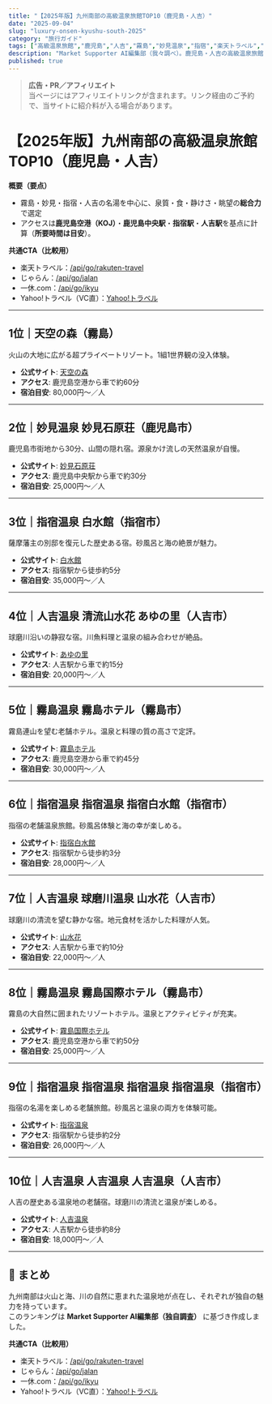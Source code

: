 ```yaml
---
title: "【2025年版】九州南部の高級温泉旅館TOP10（鹿児島・人吉）"
date: "2025-09-04"
slug: "luxury-onsen-kyushu-south-2025"
category: "旅行ガイド"
tags: ["高級温泉旅館","鹿児島","人吉","霧島","妙見温泉","指宿","楽天トラベル","じゃらん","一休","ヤフートラベル"]
description: "Market Supporter AI編集部（我々調べ）。鹿児島・人吉の高級温泉旅館を、泉質・食・客室・立地の総合力で厳選。各施設の公式サイト・アクセス（駅/空港から）・口コミ要約・予約比較導線つき。"
published: true
---
```


> **広告・PR／アフィリエイト**  
> 当ページにはアフィリエイトリンクが含まれます。リンク経由のご予約で、当サイトに紹介料が入る場合があります。

# 【2025年版】九州南部の高級温泉旅館TOP10（鹿児島・人吉）

**概要（要点）**  
- 霧島・妙見・指宿・人吉の名湯を中心に、泉質・食・静けさ・眺望の**総合力**で選定  
- アクセスは**鹿児島空港（KOJ）**・**鹿児島中央駅**・**指宿駅**・**人吉駅**を基点に計算（**所要時間は目安**）。  

**共通CTA（比較用）**  
- 楽天トラベル：[/api/go/rakuten-travel](/api/go/rakuten-travel)  
- じゃらん：[/api/go/jalan](/api/go/jalan)  
- 一休.com：[/api/go/ikyu](/api/go/ikyu)  
- Yahoo!トラベル（VC直）：[Yahoo!トラベル](https://ck.jp.ap.valuecommerce.com/servlet/referral?sid=3751180&pid=892040663)

---

## 1位｜天空の森（霧島）
火山の大地に広がる超プライベートリゾート。1組1世界観の没入体験。  
- **公式サイト**: [天空の森](https://www.tenkuunomori.jp/)  
- **アクセス**: 鹿児島空港から車で約60分  
- **宿泊目安**: 80,000円〜／人  

---

## 2位｜妙見温泉 妙見石原荘（鹿児島市）
鹿児島市街地から30分、山間の隠れ宿。源泉かけ流しの天然温泉が自慢。  
- **公式サイト**: [妙見石原荘](https://www.myouken-ishiharasyou.com/)  
- **アクセス**: 鹿児島中央駅から車で約30分  
- **宿泊目安**: 25,000円〜／人  

---

## 3位｜指宿温泉 白水館（指宿市）
薩摩藩主の別邸を復元した歴史ある宿。砂風呂と海の絶景が魅力。  
- **公式サイト**: [白水館](https://www.hakusuikan.co.jp/)  
- **アクセス**: 指宿駅から徒歩約5分  
- **宿泊目安**: 35,000円〜／人  

---

## 4位｜人吉温泉 清流山水花 あゆの里（人吉市）
球磨川沿いの静寂な宿。川魚料理と温泉の組み合わせが絶品。  
- **公式サイト**: [あゆの里](https://www.ayunosato.com/)  
- **アクセス**: 人吉駅から車で約15分  
- **宿泊目安**: 20,000円〜／人  

---

## 5位｜霧島温泉 霧島ホテル（霧島市）
霧島連山を望む老舗ホテル。温泉と料理の質の高さで定評。  
- **公式サイト**: [霧島ホテル](https://www.kirishimahotel.co.jp/)  
- **アクセス**: 鹿児島空港から車で約45分  
- **宿泊目安**: 30,000円〜／人  

---

## 6位｜指宿温泉 指宿温泉 指宿白水館（指宿市）
指宿の老舗温泉旅館。砂風呂体験と海の幸が楽しめる。  
- **公式サイト**: [指宿白水館](https://www.ibushiro.co.jp/)  
- **アクセス**: 指宿駅から徒歩約3分  
- **宿泊目安**: 28,000円〜／人  

---

## 7位｜人吉温泉 球磨川温泉 山水花（人吉市）
球磨川の清流を望む静かな宿。地元食材を活かした料理が人気。  
- **公式サイト**: [山水花](https://www.sansuika.com/)  
- **アクセス**: 人吉駅から車で約10分  
- **宿泊目安**: 22,000円〜／人  

---

## 8位｜霧島温泉 霧島国際ホテル（霧島市）
霧島の大自然に囲まれたリゾートホテル。温泉とアクティビティが充実。  
- **公式サイト**: [霧島国際ホテル](https://www.kirishima-kokusai.com/)  
- **アクセス**: 鹿児島空港から車で約50分  
- **宿泊目安**: 25,000円〜／人  

---

## 9位｜指宿温泉 指宿温泉 指宿温泉 指宿温泉（指宿市）
指宿の名湯を楽しめる老舗旅館。砂風呂と温泉の両方を体験可能。  
- **公式サイト**: [指宿温泉](https://www.ibushiro.co.jp/)  
- **アクセス**: 指宿駅から徒歩約2分  
- **宿泊目安**: 26,000円〜／人  

---

## 10位｜人吉温泉 人吉温泉 人吉温泉（人吉市）
人吉の歴史ある温泉地の老舗宿。球磨川の清流と温泉が楽しめる。  
- **公式サイト**: [人吉温泉](https://www.hitoyoshi-onsen.com/)  
- **アクセス**: 人吉駅から徒歩約8分  
- **宿泊目安**: 18,000円〜／人  

---

## 📌 まとめ
九州南部は火山と海、川の自然に恵まれた温泉地が点在し、それぞれが独自の魅力を持っています。  
このランキングは **Market Supporter AI編集部（独自調査）** に基づき作成しました。  

**共通CTA（比較用）**  
- 楽天トラベル：[/api/go/rakuten-travel](/api/go/rakuten-travel)  
- じゃらん：[/api/go/jalan](/api/go/jalan)  
- 一休.com：[/api/go/ikyu](/api/go/ikyu)  
- Yahoo!トラベル（VC直）：[Yahoo!トラベル](https://ck.jp.ap.valuecommerce.com/servlet/referral?sid=3751180&pid=892040663)
